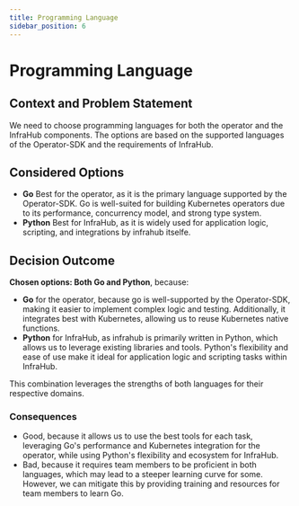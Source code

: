 ```yaml
---
title: Programming Language
sidebar_position: 6
---
```


# Programming Language

## Context and Problem Statement

We need to choose programming languages for both the operator and the InfraHub components. The options are based on the supported languages of the Operator-SDK and the requirements of InfraHub.

## Considered Options

* **Go** 
    Best for the operator, as it is the primary language supported by the Operator-SDK. Go is well-suited for building Kubernetes operators due to its performance, concurrency model, and strong type system.
* **Python**
    Best for InfraHub, as it is widely used for application logic, scripting, and integrations by infrahub itselfe. 

## Decision Outcome

**Chosen options: Both Go and Python**, because:  
- **Go** for the operator, because go is well-supported by the Operator-SDK, making it easier to implement complex logic and testing. Additionally, it integrates best with Kubernetes, allowing us to reuse Kubernetes native functions.
- **Python** for InfraHub, as infrahub is primarily written in Python, which allows us to leverage existing libraries and tools. Python's flexibility and ease of use make it ideal for application logic and scripting tasks within InfraHub.

This combination leverages the strengths of both languages for their respective domains.

### Consequences
* Good, because it allows us to use the best tools for each task, leveraging Go's performance and Kubernetes integration for the operator, while using Python's flexibility and ecosystem for InfraHub.
* Bad, because it requires team members to be proficient in both languages, which may lead to a steeper learning curve for some. However, we can mitigate this by providing training and resources for team members to learn Go.